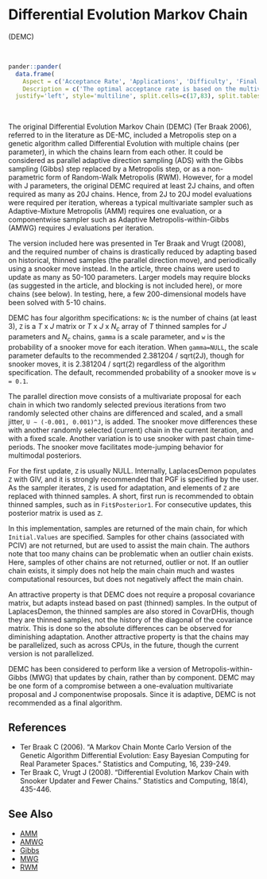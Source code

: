 # <a name='demc'>Differential Evolution Markov Chain</a>

(<a name='demc'>DEMC</a>)

<br>
```r
pander::pander(
  data.frame(
    Aspect = c('Acceptance Rate', 'Applications', 'Difficulty', 'Final Algorithm?', 'Proposal'),
    Description = c('The optimal acceptance rate is based on the multivariate normality of the marginal posterior distributions, and ranges from 44% for one parameter to 23.4% for five or more parameters. The observed acceptance rate may be suitable in the interval [15%,50%].', 'This is a widely applicable, general-purpose algorithm.','This algorithm is moderate in difficulty. It has few algorithm specifications that are easy to specify, but proficiency comes with practice. This algorithm requires an additional matrix of initial values, and the number of chains depends on the number of parameters.','No.', 'Multivariate.')),
  justify='left', style='multiline', split.cells=c(17,83), split.tables=Inf)
```

<br>

The original Differential Evolution Markov Chain (DEMC) (Ter Braak 2006), referred to in the literature as DE-MC, included a Metropolis step on a genetic algorithm called Differential Evolution with multiple chains (per parameter), in which the chains learn from each other. It could be considered as parallel adaptive direction sampling (ADS) with the Gibbs sampling (Gibbs) step replaced by a Metropolis step, or as a non-parametric form of Random-Walk Metropolis (RWM). However, for a model with J parameters, the original DEMC required at least 2J chains, and often required as many as 20J chains. Hence, from 2J to 20J model evaluations were required per iteration, whereas a typical multivariate sampler such as Adaptive-Mixture Metropolis (AMM) requires one evaluation, or a componentwise sampler such as Adaptive Metropolis-within-Gibbs (AMWG) requires J evaluations per iteration.

The version included here was presented in Ter Braak and Vrugt (2008), and the required number of chains is drastically reduced by adapting based on historical, thinned samples (the parallel direction move), and periodically using a snooker move instead. In the article, three chains were used to update as many as 50-100 parameters. Larger models may require blocks (as suggested in the article, and blocking is not included here), or more chains (see below). In testing, here, a few 200-dimensional models have been solved with 5-10 chains.

DEMC has four algorithm specifications: `Nc` is the number of chains (at least 3), `Z` is a $T$ x $J$ matrix or $T$ x $J$ x $N_c$ array of $T$ thinned samples for $J$ parameters and $N_c$ chains, `gamma` is a scale parameter, and `w` is the probability of a snooker move for each iteration. When `gamma=NULL`, the scale parameter defaults to the recommended 2.381204 / sqrt(2J), though for snooker moves, it is 2.381204 / sqrt(2) regardless of the algorithm specification. The default, recommended probability of a snooker move is `w = 0.1`.

The parallel direction move consists of a multivariate proposal for each chain in which two randomly selected previous iterations from two randomly selected other chains are differenced and scaled, and a small jitter, `U ∼ (-0.001, 0.001)^J`, is added. The snooker move differences these with another randomly selected (current) chain in the current iteration, and with a fixed scale. Another variation is to use snooker with past chain time-periods. The snooker move facilitates mode-jumping behavior for multimodal posteriors.

For the first update, `Z` is usually NULL. Internally, LaplacesDemon populates `Z` with GIV, and it is strongly recommended that PGF is specified by the user. As the sampler iterates, `Z` is used for adaptation, and elements of `Z` are replaced with thinned samples. A short, first run is recommended to obtain thinned samples, such as in `Fit$Posterior1`. For consecutive updates, this posterior matrix is used as `Z`.

In this implementation, samples are returned of the main chain, for which `Initial.Values` are specified. Samples for other chains (associated with PCIV) are not returned, but are used to assist the main chain. The authors note that too many chains can be problematic when an outlier chain exists. Here, samples of other chains are not returned, outlier or not. If an outlier chain exists, it simply does not help the main chain much and wastes computational resources, but does not negatively affect the main chain.

An attractive property is that DEMC does not require a proposal covariance matrix, but adapts instead based on past (thinned) samples. In the output of <span class="func">LaplacesDemon</span>, the thinned samples are also stored in CovarDHis, though they are thinned samples, not the history of the diagonal of the covariance matrix. This is done so the absolute differences can be observed for diminishing adaptation. Another attractive property is that the chains may be parallelized, such as across CPUs, in the future, though the current version is not parallelized.

DEMC has been considered to perform like a version of Metropolis-within-Gibbs (MWG) that updates by chain, rather than by component. DEMC may be one form of a compromise between a one-evaluation multivariate proposal and J componentwise proposals. Since it is adaptive, DEMC is not recommended as a final algorithm.

## References

- Ter Braak C (2006). "A Markov Chain Monte Carlo Version of the Genetic Algorithm Differential Evolution: Easy Bayesian Computing for Real Parameter Spaces." Statistics and Computing, 16, 239-249.
- Ter Braak C, Vrugt J (2008). "Differential Evolution Markov Chain with Snooker Updater and Fewer Chains." Statistics and Computing, 18(4), 435-446.


## See Also

- [AMM](#amm)
- [AMWG](#amwg)
- [Gibbs](#gibbs)
- [MWG](#mwg)
- [RWM](#rwm)
